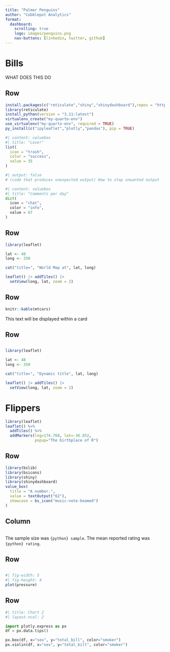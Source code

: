 ```yaml
--- 
title: "Palmer Penguins"
author: "Cobblepot Analytics"
format: 
  dashboard:
    scrolling: true
    logo: images/penguins.png
    nav-buttons: [linkedin, twitter, github]
---
```



# Bills 

::: {.card title="Wow!"}
WHAT DOES THIS DO
:::

## Row

```r
install.packages(c("reticulate","shiny","shinydashboard"),repos = "http://cran.us.r-project.org")
library(reticulate)
install_python(version = "3.11:latest")
virtualenv_create("my-quarto-env") 
use_virtualenv("my-quarto-env", required = TRUE)
py_install(c("ipyleaflet","plotly","pandas"), pip = TRUE)
```

```r
#| content: valuebox
#| title: "Love!"
list(
  icon = "trash",
  color = "success",
  value = 35
)
```

```python
#| output: false
# (code that produces unexpected output) How to stop unwanted output
```

```python
#| content: valuebox
#| title: "Comments per day"
dict(
  icon = "chat",
  color = "info",
  value = 67
)
```

## Row

```r
library(leaflet)

lat <- 48
long <- 350

cat("title=", "World Map at", lat, long)

leaflet() |> addTiles() |> 
  setView(long, lat, zoom = 2)
```

## Row {height=40%}
```r
knitr::kable(mtcars)
```
::: {.card}
This text will be displayed within a card
:::

## Row {height=30%}

```python
```

```r
library(leaflet)

lat <- 48
long <- 350

cat("title=", "Dynamic title", lat, long)

leaflet() |> addTiles() |> 
  setView(long, lat, zoom = 2)
```

# Flippers {orientation="columns" scrolling="true"}

```r
library(leaflet)
leaflet() %>%
  addTiles() %>% 
  addMarkers(lng=174.768, lat=-36.852, 
             popup="The birthplace of R")
```
## Row {height=70%}
```r
library(bslib)
library(bsicons)
library(shiny)
library(shinydashboard)
value_box(
  title = "A number.",
  value = textOutput("62"),
  showcase = bs_icon("music-note-beamed")
)
```

## Column

```python
```

::: {.card}
The sample size was `{python} sample`. The mean reported 
rating was `{python} rating`.
:::

## Row {height=30%}

```python
```

```r
#| fig-width: 5
#| fig-height: 4
plot(pressure)
```

## Row {.tabset}

```python
#| title: Chart 2
#| layout-ncol: 2

import plotly.express as px
df = px.data.tips()

px.box(df, x="sex", y="total_bill", color="smoker")
px.violin(df, x="sex", y="total_bill", color="smoker")
```

